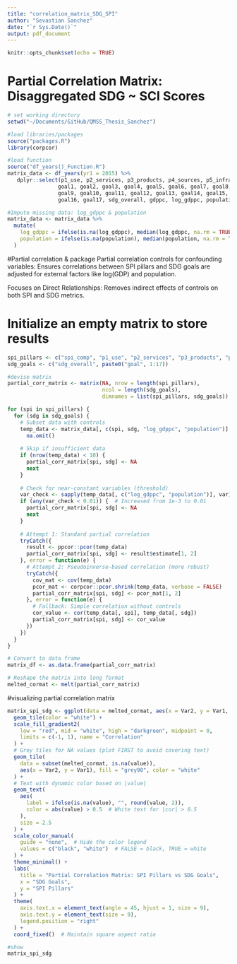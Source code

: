 ```yaml
---
title: "correlation_matrix_SDG_SPI"
author: "Sevastian Sanchez"
date: "`r Sys.Date()`"
output: pdf_document
---
```


```r
knitr::opts_chunk$set(echo = TRUE)
```

# Partial Correlation Matrix: Disaggregated SDG ~ SCI Scores 

```r
# set working directory 
setwd("~/Documents/GitHub/QMSS_Thesis_Sanchez")

#load libraries/packages
source("packages.R")
library(corpcor)

#load function 
source("df_years()_Function.R")
matrix_data <- df_years(yr1 = 2015) %>% 
   dplyr::select(p1_use, p2_services, p3_products, p4_sources, p5_infra, spi_comp,
                goal1, goal2, goal3, goal4, goal5, goal6, goal7, goal8,
                goal9, goal10, goal11, goal12, goal13, goal14, goal15,
                goal16, goal17, sdg_overall, gdppc, log_gdppc, population)

#Impute missing data: log_gdppc & population 
matrix_data <- matrix_data %>%
  mutate(
    log_gdppc = ifelse(is.na(log_gdppc), median(log_gdppc, na.rm = TRUE), log_gdppc),
    population = ifelse(is.na(population), median(population, na.rm = TRUE), population)
  )
```

#Partial correlation & package 
Partial correlation controls for confounding variables: Ensures correlations between SPI pillars and SDG goals are adjusted for external factors like log(GDP) and population.

Focuses on Direct Relationships: Removes indirect effects of controls on both SPI and SDG metrics.

# Initialize an empty matrix to store results
```r
spi_pillars <- c("spi_comp", "p1_use", "p2_services", "p3_products", "p4_sources", "p5_infra")
sdg_goals <- c("sdg_overall", paste0("goal", 1:17))

#devise matrix 
partial_corr_matrix <- matrix(NA, nrow = length(spi_pillars), 
                              ncol = length(sdg_goals),
                              dimnames = list(spi_pillars, sdg_goals))

for (spi in spi_pillars) {
  for (sdg in sdg_goals) {
    # Subset data with controls
    temp_data <- matrix_data[, c(spi, sdg, "log_gdppc", "population")] %>%
      na.omit()
    
    # Skip if insufficient data
    if (nrow(temp_data) < 10) {
      partial_corr_matrix[spi, sdg] <- NA
      next
    }
    
    # Check for near-constant variables (threshold)
    var_check <- sapply(temp_data[, c("log_gdppc", "population")], var)
    if (any(var_check < 0.01)) {  # Increased from 1e-3 to 0.01
      partial_corr_matrix[spi, sdg] <- NA
      next
    }
    
    # Attempt 1: Standard partial correlation
    tryCatch({
      result <- ppcor::pcor(temp_data)
      partial_corr_matrix[spi, sdg] <- result$estimate[1, 2]
    }, error = function(e) {
      # Attempt 2: Pseudoinverse-based correlation (more robust)
      tryCatch({
        cov_mat <- cov(temp_data)
        pcor_mat <- corpcor::pcor.shrink(temp_data, verbose = FALSE)
        partial_corr_matrix[spi, sdg] <- pcor_mat[1, 2]
      }, error = function(e) {
        # Fallback: Simple correlation without controls
        cor_value <- cor(temp_data[, spi], temp_data[, sdg])
        partial_corr_matrix[spi, sdg] <- cor_value
      })
    })
  }
}

# Convert to data frame
matrix_df <- as.data.frame(partial_corr_matrix)

# Reshape the matrix into long format
melted_cormat <- melt(partial_corr_matrix)
```

#visualizing partial correlation matrix
```r
matrix_spi_sdg <- ggplot(data = melted_cormat, aes(x = Var2, y = Var1, fill = value)) +
  geom_tile(color = "white") +
  scale_fill_gradient2(
    low = "red", mid = "white", high = "darkgreen", midpoint = 0,
    limits = c(-1, 1), name = "Correlation"
  ) +
  # Grey tiles for NA values (plot FIRST to avoid covering text)
  geom_tile(
    data = subset(melted_cormat, is.na(value)),
    aes(x = Var2, y = Var1), fill = "grey90", color = "white"
  ) +
  # Text with dynamic color based on |value|
  geom_text(
    aes(
      label = ifelse(is.na(value), "", round(value, 2)),
      color = abs(value) > 0.5  # White text for |cor| > 0.5
    ),
    size = 2.5
  ) +
  scale_color_manual(
    guide = "none",  # Hide the color legend
    values = c("black", "white")  # FALSE = black, TRUE = white
  ) +
  theme_minimal() +
  labs(
    title = "Partial Correlation Matrix: SPI Pillars vs SDG Goals",
    x = "SDG Goals", 
    y = "SPI Pillars"
  ) +
  theme(
    axis.text.x = element_text(angle = 45, hjust = 1, size = 9),
    axis.text.y = element_text(size = 9),
    legend.position = "right"
  ) +
  coord_fixed()  # Maintain square aspect ratio

#show
matrix_spi_sdg
```

